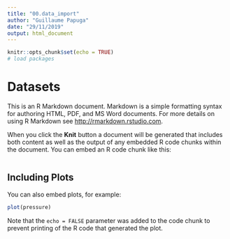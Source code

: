 ```yaml
---
title: "00.data_import"
author: "Guillaume Papuga"
date: "29/11/2019"
output: html_document
---
```


```r
knitr::opts_chunk$set(echo = TRUE)
# load packages
```

# Datasets

This is an R Markdown document. Markdown is a simple formatting syntax for authoring HTML, PDF, and MS Word documents. For more details on using R Markdown see <http://rmarkdown.rstudio.com>.

When you click the **Knit** button a document will be generated that includes both content as well as the output of any embedded R code chunks within the document. You can embed an R code chunk like this:

```r

```

## Including Plots

You can also embed plots, for example:

```r
plot(pressure)
```

Note that the `echo = FALSE` parameter was added to the code chunk to prevent printing of the R code that generated the plot.
